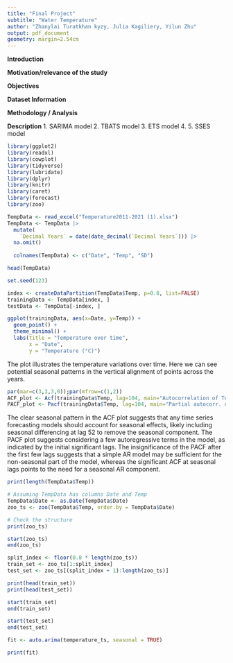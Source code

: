 ```yaml
---
title: "Final Project"
subtitle: "Water Temperature"
author: "Zhanylai Turatkhan kyzy, Julia Kagiliery, Yilun Zhu"
output: pdf_document
geometry: margin=2.54cm
---
```


**Introduction**


**Motivation/relevance of the study**


**Objectives**


**Dataset Information**


**Methodology / Analysis**


**Description**
1. SARIMA model
2. TBATS model
3. ETS model
4. 
5. SSES model

```r
library(ggplot2)
library(readxl)
library(cowplot)
library(tidyverse)
library(lubridate)
library(dplyr)
library(knitr)
library(caret)
library(forecast)
library(zoo)
```

```r
TempData <- read_excel("Temperature2011-2021 (1).xlsx")
TempData <- TempData |>
  mutate(
    `Decimal Years` = date(date_decimal(`Decimal Years`))) |>
  na.omit() 
  
  colnames(TempData) <- c("Date", "Temp", "SD")
```

```r
head(TempData)
```

```r
set.seed(123)

index <- createDataPartition(TempData$Temp, p=0.8, list=FALSE)
trainingData <- TempData[index, ]
testData <- TempData[-index, ]
```

```r
ggplot(trainingData, aes(x=Date, y=Temp)) +
  geom_point() +
  theme_minimal() +
  labs(title = "Temperature over time",
       x = "Date",
       y = "Temperature (°C)")
```
The plot illustrates the temperature variations over time. Here we can see potential seasonal patterns in the vertical alignment of points across the years.

```r
par(mar=c(3,3,3,0));par(mfrow=c(1,2))
ACF_plot <- Acf(trainingData$Temp, lag=104, main="Autocorrelation of Temperature")
PACF_plot <- Pacf(trainingData$Temp, lag=104, main="Partial autocorr. of Temperature")
```

The clear seasonal pattern in the ACF plot suggests that any time series 
forecasting models should account for seasonal effects, likely including 
seasonal differencing at lag 52 to remove the seasonal component.
The PACF plot suggests considering a few autoregressive terms in the model, 
as indicated by the initial significant lags. The insignificance of the PACF 
after the first few lags suggests that a simple AR model may be sufficient for 
the non-seasonal part of the model, whereas the significant ACF at seasonal 
lags points to the need for a seasonal AR component.
```r
print(length(TempData$Temp))
```
```r
# Assuming TempData has columns Date and Temp
TempData$Date <- as.Date(TempData$Date)
zoo_ts <- zoo(TempData$Temp, order.by = TempData$Date)

# Check the structure
print(zoo_ts)
```

```r
start(zoo_ts)
end(zoo_ts)
```
```r
split_index <- floor(0.8 * length(zoo_ts))
train_set <- zoo_ts[1:split_index]
test_set <- zoo_ts[(split_index + 1):length(zoo_ts)]
```

```r
print(head(train_set))
print(head(test_set))
```

```r
start(train_set)
end(train_set)
```

```r
start(test_set)
end(test_set)
```


```r
fit <- auto.arima(temperature_ts, seasonal = TRUE)
```

```r
print(fit)
```

